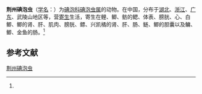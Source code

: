 {{Speciesbox
| name = 荆州碘泡虫
| status = 
| status_system = 
| image = 
| genus = Myxobolus
| species = kingchowensis
| authority = (Ma et Chen, 1998)<ref name='id9476'>{{cite web| url =http://www.bioinfo.cn/db05/BjdwSpecies.php?action=view&id=9476| title =荆州碘泡虫| work =《中国动物物种编目数据库》| publisher =中国科学院微生物研究所| author =中国科学院动物研究所| accessdate =2009-04-16| deadurl =yes| archiveurl =https://web.archive.org/web/20160305054755/http://www.bioinfo.cn/db05/BjdwSpecies.php?action=view&id=9476| archivedate =2016-03-05}}</ref>
}}

'''荆州碘泡虫'''（[[学名|学名]]：{{lang|la|''Myxobolus kingchowensis''}}）为[[碘泡科|碘泡科]][[碘泡虫属|碘泡虫属]]的动物。在中国，分布于[[湖北|湖北]]、[[浙江|浙江]]、[[广东|广东]]、武陵山地区等，营[[寄生|寄生]]生活，寄生在鲤、鲫、鲂的鳃、体表、膀胱、心、白鲫、鲫的肾、肝、肌肉、膀胱、鳔、兴凯橘的肾、肝、肠、鲢、鲫的胆囊以及鳙、鲫、金鱼的肠。<ref name='id9476'/>

== 参考文献 ==
{{reflist}}

{{Wikispecies|Myxobolus kingchowensis}}
{{Taxonbar|from=Q15227250}}

[[Category:碘泡虫属|荆州碘泡虫]]


{{Cnidarian-stub}}